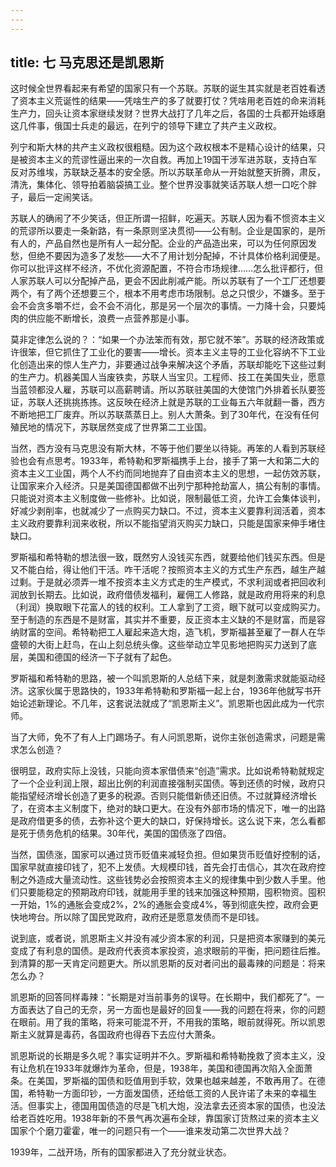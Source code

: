 ```yaml
---
---
---
```

title: 七 马克思还是凯恩斯
---



这时候全世界看起来有希望的国家只有一个苏联。苏联的诞生其实就是老百姓看透了资本主义荒诞性的结果——凭啥生产的多了就要打仗？凭啥用老百姓的命来消耗生产力，回头让资本家继续发财？世界大战打了几年之后，各国的士兵都开始琢磨这几件事，俄国士兵走的最远，在列宁的领导下建立了共产主义政权。

列宁和斯大林的共产主义政权很粗糙。因为这个政权根本不是精心设计的结果，只是被资本主义的荒谬性逼出来的一次自救。再加上19国干涉军进苏联，支持白军反对苏维埃，苏联缺乏基本的安全感。所以苏联革命从一开始就整天折腾，肃反，清洗，集体化、领导拍着脑袋搞工业。整个世界没事就笑话苏联人想一口吃个胖子，最后一定闹笑话。

苏联人的确闹了不少笑话，但正所谓一招鲜，吃遍天。苏联人因为看不惯资本主义的荒谬所以要走一条新路，有一条原则坚决贯彻——公有制。企业是国家的，是所有人的，产品自然也是所有人一起分配。企业的产品造出来，可以为任何原因发愁，但绝不要因为造多了发愁——大不了用计划分配掉，不计具体价格利润便是。你可以批评这样不经济，不优化资源配置，不符合市场规律……怎么批评都行，但人家苏联人可以分配掉产品，更会不因此削减产能。所以苏联有了一个工厂还想要两个，有了两个还想要三个，根本不用考虑市场限制。总之只恨少，不嫌多。至于会不会贪多嚼不烂，会不会不消化，那是另一个层次的事情。一力降十会，只要炖肉的供应能不断增长，浪费一点营养那是小事。

莫非定律怎么说的？：“如果一个办法笨而有效，那它就不笨”。苏联的经济政策或许很笨，但它抓住了工业化的要害——增长。资本主义主导的工业化容纳不下工业化创造出来的惊人生产力，非要通过战争来解决这个矛盾，苏联却能吃下这些过剩的生产力。机器美国人当废铁卖，苏联人当宝贝。工程师、技工在美国失业，愿意当蓝领都没人雇，苏联可以高薪聘请。所以苏联驻美国的大使馆门外排着长队要签证，苏联人还挑挑拣拣。这反映在经济上就是苏联的工业每五六年就翻一番，西方不断地把工厂废弃。所以苏联蒸蒸日上。别人大萧条。到了30年代，在没有任何殖民地的情况下，苏联居然变成了世界第二工业国。

当然，西方没有马克思没有斯大林，不等于他们要坐以待毙。再笨的人看到苏联经验也会有点思考。1933年，希特勒和罗斯福携手上台，接手了第一大和第二大的资本主义工业国，两个人不约而同地抛弃了自由资本主义的思想，一起仿效苏联，让国家来介入经济。只是美国德国都做不出列宁那种抢劫富人，搞公有制的事情。只能说对资本主义制度做一些修补。比如说，限制最低工资，允许工会集体谈判，好减少剥削率，也就减少了一点购买力缺口。不过，资本主义要靠利润活着，资本主义政府要靠利润来收税，所以不能指望消灭购买力缺口，只能是国家来伸手堵住缺口。

罗斯福和希特勒的想法很一致，既然穷人没钱买东西，就要给他们钱买东西。但是又不能白给，得让他们干活。咋干活呢？按照资本主义的方式生产东西，越生产越过剩。于是就必须弄一堆不按资本主义方式走的生产模式，不求利润或者把回收利润放到长期去。比如说，政府借债发福利，雇佣工人修路，就是政府用将来的利息（利润）换取眼下花富人的钱的权利。工人拿到了工资，眼下就可以变成购买力。至于制造的东西是不是财富，其实并不重要，反正资本主义缺的不是财富，而是容纳财富的空间。希特勒把工人雇起来造大炮，造飞机，罗斯福甚至雇了一群人在华盛顿的大街上赶鸟，在山上刻总统头像。这些举动立竿见影地把购买力送到了底层，美国和德国的经济一下子就有了起色。

罗斯福和希特勒的思路，被一个叫凯恩斯的人总结下来，就是刺激需求就能驱动经济。这家伙属于思路快的，1933年希特勒和罗斯福一起上台，1936年他就写书开始论述新理论。不几年，这套说法就成了“凯恩斯主义”。凯恩斯也因此成为一代宗师。

当了大师，免不了有人上门踢场子。有人问凯恩斯，说你主张创造需求，问题是需求怎么创造？

很明显，政府实际上没钱，只能向资本家借债来“创造”需求。比如说希特勒就规定了一个企业利润上限，超出比例的利润直接强制买国债。等到还债的时候，政府只能指望经济增长创造了更多的税源。否则只能借新债还旧债。不过就算经济增长了，在资本主义制度下，绝对的缺口更大。在没有外部市场的情况下，唯一的出路是政府借更多的债，去弥补这个更大的缺口，好保持增长。这么说下来，怎么看都是死于债务危机的结果。30年代，美国的国债涨了四倍。

当然，国债涨，国家可以通过货币贬值来减轻负担。但如果货币贬值好控制的话，国家早就直接印钱了，犯不上发债。大规模印钱，首先会打击信心，其次在政府控制之外造成大量流动性。这些钱势必会按照资本主义的规律集中到少数人手里。他们只要能稳定的预期政府印钱，就能用手里的钱来加强这种预期，囤积物资。囤积一开始，1%的通胀会变成2%，2%的通胀会变成4%，等到彻底失控，政府会更快地垮台。所以除了国民党政府，政府还是愿意发债而不是印钱。

说到底，或者说，凯恩斯主义并没有减少资本家的利润，只是把资本家赚到的美元变成了有利息的国债。是政府代表资本家投资，追求眼前的平衡，把问题往后推。到清算的那一天肯定问题更大。所以凯恩斯的反对者问出的最毒辣的问题是：将来怎么办？

凯恩斯的回答同样毒辣：“长期是对当前事务的误导。在长期中，我们都死了”。一方面表达了自己的无奈，另一方面也是最好的回复——我的问题在将来，你的问题在眼前。用了我的策略，将来可能混不开，不用我的策略，眼前就得死。所以凯恩斯主义就算是毒药，各国政府也得吞下去应付大萧条。

凯恩斯说的长期是多久呢？事实证明并不久。罗斯福和希特勒挽救了资本主义，没有让危机在1933年就爆炸为革命，但是，1938年，美国和德国再次陷入全面萧条。在美国，罗斯福的国债和贬值用到手软，效果也越来越差，不敢再用了。在德国，希特勒一方面印钞，一方面发国债，还给低工资的人民许诺了未来的幸福生活。但事实上，德国用国债造的尽是飞机大炮，没法拿去还资本家的国债，也没法给老百姓吃用。1938年新的不景气再次遍布全球，靠国家订货熬过来的资本主义国家个个磨刀霍霍，唯一的问题只有一个——谁来发动第二次世界大战？

1939年，二战开场，所有的国家都进入了充分就业状态。